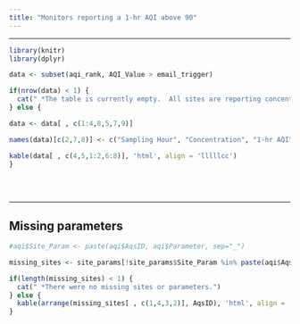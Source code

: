 ---
title: "Monitors reporting a 1-hr AQI above 90"
---  

<style>
   body {margin-left: 0px;}
  .main-container {max-width: 1350px;}
  tr:nth-child(even){background-color: #e9e9e9;}
  tr:nth-child(odd){background-color: #FFF;}
</style>

<script type="text/JavaScript">
  setTimeout(function() { window.location=window.location;}, 350000);
</script>

<hr> 


<div class = "orange">
```{r kable_exceed, message=F, echo=F, results='asis', warning=F}
library(knitr)
library(dplyr)

data <- subset(aqi_rank, AQI_Value > email_trigger) 

if(nrow(data) < 1) {
  cat(" *The table is currently empty.  All sites are reporting concentrations at or below a 1-hr AQI of 90.")
} else {

data <- data[ , c(1:4,8,5,7,9)]

names(data)[c(2,7,8)] <- c("Sampling Hour", "Concentration", "1-hr AQI")

kable(data[ , c(4,5,1:2,6:8)], 'html', align = 'lllllcc')
}
 
```
</div>


<br> <hr>

<div class = "gray">
## Missing parameters
```{r, miss_exceed, message=F, echo=F, results='asis', warning=F}
#aqi$Site_Param <- paste(aqi$AqsID, aqi$Parameter, sep="_") 

missing_sites <- site_params[!site_params$Site_Param %in% paste(aqi$AqsID, aqi$Parameter, sep="_"), ]

if(length(missing_sites) < 1) {
  cat(" *There were no missing sites or parameters.")
} else {
  kable(arrange(missing_sites[ , c(1,4,3,2)], AqsID), 'html', align = 'llll')
}

```
</div>

